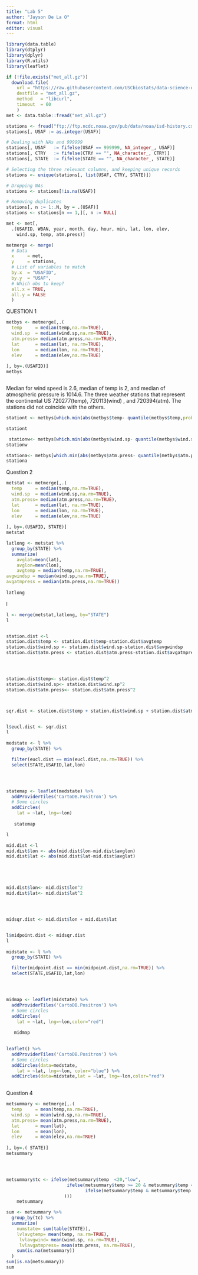 ```yaml
---
title: "Lab 5"
author: "Jayson De La O"
format: html
editor: visual
---
```


```r
library(data.table)
library(dtplyr)
library(dplyr)
library(R.utils)
library(leaflet)
```

```r
if (!file.exists("met_all.gz"))
  download.file(
    url = "https://raw.githubusercontent.com/USCbiostats/data-science-data/master/02_met/met_all.gz",
    destfile = "met_all.gz",
    method   = "libcurl",
    timeout  = 60
    )
met <- data.table::fread("met_all.gz")
```

```r
stations <- fread("ftp://ftp.ncdc.noaa.gov/pub/data/noaa/isd-history.csv")
stations[, USAF := as.integer(USAF)]
```

```r

# Dealing with NAs and 999999
stations[, USAF   := fifelse(USAF == 999999, NA_integer_, USAF)]
stations[, CTRY   := fifelse(CTRY == "", NA_character_, CTRY)]
stations[, STATE  := fifelse(STATE == "", NA_character_, STATE)]
```

```r

# Selecting the three relevant columns, and keeping unique records
stations <- unique(stations[, list(USAF, CTRY, STATE)])
```

```r

# Dropping NAs
stations <- stations[!is.na(USAF)]
```

```r

# Removing duplicates
stations[, n := 1:.N, by = .(USAF)]
stations <- stations[n == 1,][, n := NULL]
```

```r
met <- met[,
  .(USAFID, WBAN, year, month, day, hour, min, lat, lon, elev,
    wind.sp, temp, atm.press)]
```

```r
metmerge <- merge(
  # Data
  x     = met,      
  y     = stations, 
  # List of variables to match
  by.x  = "USAFID",
  by.y  = "USAF", 
  # Which obs to keep?
  all.x = TRUE,      
  all.y = FALSE
  )
```

QUESTION 1

```r

metbys <- metmerge[,.(
  temp     = median(temp,na.rm=TRUE),
  wind.sp  = median(wind.sp,na.rm=TRUE),
  atm.press= median(atm.press,na.rm=TRUE),
  lat      = median(lat, na.rm=TRUE),
  lon      = median(lon, na.rm=TRUE), 
  elev     = median(elev,na.rm=TRUE)
  
), by=.(USAFID)]
metbys



```

Median for wind speed is 2.6, median of temp is 2, and median of atmospheric pressure is 1014.6. The three weather stations that represent the continental US 720277(temp), 720113(wind) , and 720394(atm). The stations did not coincide with the others.

```r
stationt <- metbys[which.min(abs(metbys$temp- quantile(metbys$temp,probs=.5,na.rm=TRUE) )) ]

stationt

 stationw<- metbys[which.min(abs(metbys$wind.sp- quantile(metbys$wind.sp,probs=.5,na.rm=TRUE) )) ]
stationw

stationa<- metbys[which.min(abs(metbys$atm.press- quantile(metbys$atm.press,probs=.5,na.rm=TRUE) )) ]
stationa
```

Question 2

```r
metstat <- metmerge[,.(
  temp     = median(temp,na.rm=TRUE),
  wind.sp  = median(wind.sp,na.rm=TRUE),
  atm.press= median(atm.press,na.rm=TRUE),
  lat      = median(lat, na.rm=TRUE),
  lon      = median(lon, na.rm=TRUE), 
  elev     = median(elev,na.rm=TRUE)
  
), by=.(USAFID, STATE)]
metstat
```

```r

latlong <- metstat %>%
  group_by(STATE) %>%
  summarize(
    avglat=mean(lat),
    avglon=mean(lon),
    avgtemp = median(temp,na.rm=TRUE),
avgwindsp = median(wind.sp,na.rm=TRUE),
avgatmpress = median(atm.press,na.rm=TRUE))
  
latlong
```

l

```r
l <- merge(metstat,latlong, by="STATE")
l


station.dist <-l
station.dist$temp <- station.dist$temp-station.dist$avgtemp
station.dist$wind.sp <- station.dist$wind.sp-station.dist$avgwindsp
station.dist$atm.press <- station.dist$atm.press-station.dist$avgatmpress




station.dist$temp<- station.dist$temp^2
station.dist$wind.sp<- station.dist$wind.sp^2
station.dist$atm.press<- station.dist$atm.press^2



sqr.dist <- station.dist$temp + station.dist$wind.sp + station.dist$atm.press


l$eucl.dist <- sqr.dist
l
 
medstate <- l %>%
  group_by(STATE) %>%

  filter(eucl.dist == min(eucl.dist,na.rm=TRUE)) %>%
  select(STATE,USAFID,lat,lon)




statemap <- leaflet(medstate) %>%
  addProviderTiles('CartoDB.Positron') %>% 
  # Some circles
  addCircles(
    lat = ~lat, lng=~lon)
                                                
   statemap


```

```r
l

mid.dist <-l
mid.dist$lon <- abs(mid.dist$lon-mid.dist$avglon)
mid.dist$lat <- abs(mid.dist$lat-mid.dist$avglat)





mid.dist$lon<- mid.dist$lon^2
mid.dist$lat<- mid.dist$lat^2




midsqr.dist <- mid.dist$lon + mid.dist$lat


l$midpoint.dist <- midsqr.dist
l
 
midstate <- l %>%
  group_by(STATE) %>%

  filter(midpoint.dist == min(midpoint.dist,na.rm=TRUE)) %>%
  select(STATE,USAFID,lat,lon)




midmap <- leaflet(midstate) %>%
  addProviderTiles('CartoDB.Positron') %>% 
  # Some circles
  addCircles(
    lat = ~lat, lng=~lon,color="red")
                                                
   midmap
   
```

```r
leaflet() %>%
  addProviderTiles('CartoDB.Positron') %>% 
  # Some circles
  addCircles(data=medstate,
    lat = ~lat, lng=~lon, color="blue") %>%
  addCircles(data=midstate,lat = ~lat, lng=~lon,color="red")
                            
```

Question 4

```r
metsummary <- metmerge[,.(
  temp     = mean(temp,na.rm=TRUE),
  wind.sp  = mean(wind.sp,na.rm=TRUE),
  atm.press= mean(atm.press,na.rm=TRUE),
  lat      = mean(lat),
  lon      = mean(lon), 
  elev     = mean(elev,na.rm=TRUE)
  
), by=.( STATE)]
metsummary




metsummary$tc <- ifelse(metsummary$temp  <20,"low",
                       ifelse(metsummary$temp >= 20 & metsummary$temp <25,"Mid",
                              ifelse(metsummary$temp & metsummary$temp >= 25,"High",NA
                      )))
    metsummary                       
```

```r
sum <- metsummary %>%
  group_by(tc) %>%
  summarize(
    numstate= sum(table(STATE)),
    lvlavgtemp= mean(temp, na.rm=TRUE),
     lvlavgwind= mean(wind.sp, na.rm=TRUE),
     lvlavgatmpress= mean(atm.press, na.rm=TRUE),
    sum(is.na(metsummary))
  )
sum(is.na(metsummary))
sum
```

```r

```

